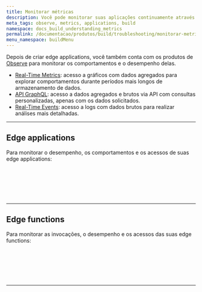 ```yaml
---
title: Monitorar métricas
description: Você pode monitorar suas aplicações continuamente através dos produtos Azion Observe.
meta_tags: observe, metrics, applications, build
namespace: docs_build_understanding_metrics
permalink: /documentacao/produtos/build/troubleshooting/monitorar-metricas/
menu_namespace: buildMenu
---
```



Depois de criar edge applications, você também conta com os produtos de [Observe](/pt-br/documentacao/produtos/observe/) para monitorar os comportamentos e o desempenho delas.

- [Real-Time Metrics](/pt-br/documentacao/produtos/observe/real-time-metrics/): acesso a gráficos com dados agregados para explorar comportamentos durante períodos mais longos de armazenamento de dados.
- [API GraphQL](/pt-br/documentacao/devtools/graphql-api/visao-geral/): acesso a dados agregados e brutos via API com consultas personalizadas, apenas com os dados solicitados.
- [Real-Time Events](/pt-br/documentacao/produtos/observe/real-time-events/): acesso a logs com dados brutos para realizar análises mais detalhadas.

---

## Edge applications

Para monitorar o desempenho, os comportamentos e os acessos de suas edge applications:

<LinkButton link="/pt-br/documentacao/produtos/observe/real-time-metrics/#edge-applications" text="ver métricas agregadas" outlined /> <br></br>

<LinkButton link="/pt-br/documentacao/devtools/graphql-api/recursos/#conjuntos-de-dados" text="consultar dados" outlined /> <br></br>

<LinkButton link="/pt-br/documentacao/produtos/observe/real-time-events/#edge-applications" text="ver dados brutos" outlined />

---

## Edge functions

Para monitorar as invocações, o desempenho e os acessos das suas edge functions:

<LinkButton link="/pt-br/documentacao/produtos/observe/real-time-metrics/#edge-functions" text="ver métricas agregadas" outlined /> <br></br>

<LinkButton link="/pt-br/documentacao/devtools/graphql-api/recursos/#conjuntos-de-dados" text="consultar dados" outlined /> <br></br>

<LinkButton link="/pt-br/documentacao/produtos/observe/real-time-events/#edge-functions" text="ver dados brutos" outlined />



---

